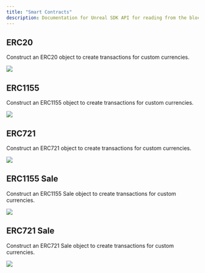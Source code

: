 ---
title: "Smart Contracts"
description: Documentation for Unreal SDK API for reading from the blockchain with the Sequence infrastructure stack for web3 gaming.
---

## ERC20

Construct an ERC20 object to create transactions for custom currencies.

<Tabs>
    <Tab title="Blueprint">
        <Frame>
            <img src="/images/unreal/erc20.png" />
        </Frame>
    </Tab>
</Tabs>

## ERC1155

Construct an ERC1155 object to create transactions for custom currencies.

<Tabs>
    <Tab title="Blueprint">
        <Frame>
            <img src="/images/unreal/erc1155.png" />
        </Frame>
    </Tab>
</Tabs>

## ERC721

Construct an ERC721 object to create transactions for custom currencies.

<Tabs>
    <Tab title="Blueprint">
        <Frame>
            <img src="/images/unreal/erc721.png" />
        </Frame>
    </Tab>
</Tabs>

## ERC1155 Sale

Construct an ERC1155 Sale object to create transactions for custom currencies.

<Tabs>
    <Tab title="Blueprint">
        <Frame>
            <img src="/images/unreal/erc1155_sale.png" />
        </Frame>
    </Tab>
</Tabs>

## ERC721 Sale

Construct an ERC721 Sale object to create transactions for custom currencies.

<Tabs>
    <Tab title="Blueprint">
        <Frame>
            <img src="/images/unreal/erc721_sale.png" />
        </Frame>
    </Tab>
</Tabs>

